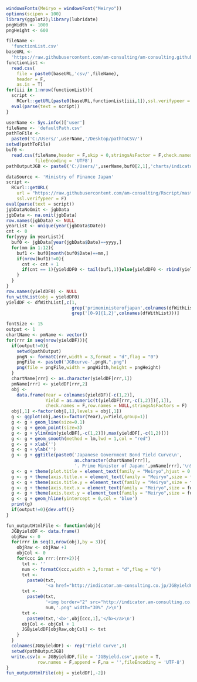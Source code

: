 ```r
windowsFonts(Meiryo = windowsFont("Meiryo"))
options(scipen = 100)
library(ggplot2);library(lubridate)
pngWidth <- 1000
pngHeight <- 600
```

```r
fileName <- 
  'functionList.csv'
baseURL <- 
  'https://raw.githubusercontent.com/am-consulting/am-consulting.github.io/master/'
functionList <- 
  read.csv(
    file = paste0(baseURL,'csv/',fileName),
    header = F,
    as.is = T)
for(iii in 1:nrow(functionList)){
  script <- 
    RCurl::getURL(paste0(baseURL,functionList[iii,1]),ssl.verifypeer = F)
  eval(parse(text = script))
}
```

```r
userName <- Sys.info()['user']
fileName <- 'defaultPath.csv'
pathToFile <-
  paste0('C:/Users/',userName,'/Desktop/pathToCSV/')
setwd(pathToFile)
buf0 <-
  read.csv(fileName,header = F,skip = 0,stringsAsFactor = F,check.names = F,
           fileEncoding = 'UTF8')
pathOutputJGB <- paste0('C:/Users/',userName,buf0[2,1],'charts/indicator/JGByieldCurve/')
```

```r
dataSource <- 'Ministry of Finance Japan'
script <-
  RCurl::getURL(
    url = "https://raw.githubusercontent.com/am-consulting/Rscript/master/Rscript_JGBInterestRate.r",
    ssl.verifypeer = F)
eval(parse(text = script))
jgbDataNoOmit <- jgbData
jgbData <- na.omit(jgbData)
row.names(jgbData) <- NULL
yearList <- unique(year(jgbData$Date))
cnt <- 0
for(yyyy in yearList){
  buf0 <- jgbData[year(jgbData$Date)==yyyy,]
  for(mm in 1:12){
    buf1 <- buf0[month(buf0$Date)==mm,]
    if(nrow(buf1)!=0){
      cnt <- cnt + 1
      if(cnt == 1){yieldDF0 <- tail(buf1,1)}else{yieldDF0 <- rbind(yieldDF0,tail(buf1,1))}
    }
  }
}
row.names(yieldDF0) <- NULL
fun_withList(obj = yieldDF0)
yieldDF <- dfWithList[,c(1,
                         grep('primeministerofjapan',colnames(dfWithList),ignore.case = T),
                         grep('[0-9]{1,2}',colnames(dfWithList)))]
```

```r
fontSize <- 15
output <- 1
chartName <- pmName <- vector()
for(rrr in seq(nrow(yieldDF))){
  if(output!=0){
    setwd(pathOutput)
    pngN <- formatC(rrr,width = 3,format = "d",flag = "0")
    pngFile <- paste0('JGBcurve-',pngN,".png")
    png(file = pngFile,width = pngWidth,height = pngHeight)
  }
  chartName[rrr] <- as.character(yieldDF[rrr,1])
  pmName[rrr] <- yieldDF[rrr,2]
  obj <- 
    data.frame(Year = colnames(yieldDF)[-c(1,2)],
               Yield = as.numeric(t(yieldDF[rrr,-c(1,2)])[,1]),
               check.names = F,row.names = NULL,stringsAsFactors = F)
  obj[,1] <-factor(obj[,1],levels = obj[,1])
  g <- ggplot(obj,aes(x=factor(Year),y=Yield,group=1))
  g <- g + geom_line(size=0.1)
  g <- g + geom_point(size=3)
  g <- g + ylim(min(yieldDF[,-c(1,2)]),max(yieldDF[,-c(1,2)]))
  g <- g + geom_smooth(method = lm,lwd = 1,col = "red")
  g <- g + xlab('')
  g <- g + ylab('')
  g <- g + ggtitle(paste0('Japanese Government Bond Yield Curve\n',
                          as.character(chartName[rrr]),
                          '. Prime Minister of Japan:',pmName[rrr],'\nSource:',dataSource))
  g <- g + theme(plot.title = element_text(family = "Meiryo",hjust = 0.5,size = fontSize))
  g <- g + theme(axis.title.x = element_text(family = "Meiryo",size = fontSize))
  g <- g + theme(axis.title.y = element_text(family = "Meiryo",size = fontSize))
  g <- g + theme(axis.text.x = element_text(family = "Meiryo",size = fontSize, angle = 0))
  g <- g + theme(axis.text.y = element_text(family = "Meiryo",size = fontSize, angle = 90))
  g <- g + geom_hline(yintercept = 0,col = 'blue')
  print(g)
  if(output!=0){dev.off()}
}
```

```r
fun_outputHtmlFile <- function(obj){
  JGByieldDF <- data.frame()
  objRaw <- 0
  for(rrr in seq(1,nrow(obj),by = 3)){
    objRaw <- objRaw +1
    objCol <- 0
    for(ccc in rrr:(rrr+2)){
      txt <- ''
      num <- formatC(ccc,width = 3,format = "d",flag = "0")
      txt <- 
        paste0(txt,
               '<a href="http://indicator.am-consulting.co.jp/JGByieldCurve/JGBcurve-',num,'.png">\n')
      txt <- 
        paste0(txt,
               '<img border="2" src="http://indicator.am-consulting.co.jp/JGByieldCurve/JGBcurve-',
               num,'.png" width="30%" />\n')
      txt <- 
        paste0(txt,'<b>',obj[ccc,1],'</b></a>\n')
      objCol <- objCol + 1
      JGByieldDF[objRaw,objCol] <- txt
    }
  }
  colnames(JGByieldDF) <- rep('Yield Curve',3)
  setwd(pathOutputJGB)
  write.csv(x = JGByieldDF,file = 'JGByield.csv',quote = T,
            row.names = F,append = F,na = '',fileEncoding = 'UTF-8')
}
fun_outputHtmlFile(obj = yieldDF[,-2])
```
